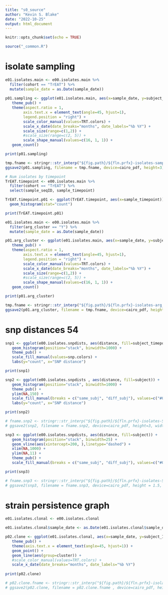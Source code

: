 ```yaml
---
title: "s0_source"
author: "Kevin S. Blake"
date: "2022-10-25"
output: html_document
---
```


```r
knitr::opts_chunk$set(echo = TRUE)

source("_common.R")
```

# isolate sampling

```r

e01.isolates.main <- e00.isolates.main %>%
  filter(cohort == "TrEAT") %>%
  mutate(sample_date = as.Date(sample_date))
  
p01.sampling <- ggplot(e01.isolates.main, aes(x=sample_date, y=subject_ID, color=subject_TRT)) +
   theme_pub() +
   theme(aspect.ratio = 1,
        axis.text.x = element_text(angle=45, hjust=1),
        legend.position = "right") +
        scale_color_manual(values=TRT.colors) +
        scale_x_date(date_breaks="months", date_labels="%b %Y") +
        scale_size(range=c(1,2)) +
        #scale_size(range=c(2, 5)) +
        scale_shape_manual(values=c(16, 1, 1)) +
   geom_count()

print(p01.sampling)

tmp.fname <- stringr::str_interp("${fig.path}/${fln.prfx}-isolates-sampling_v1_KSB.pdf")
ggsave2(p01.sampling, filename = tmp.fname, device=cairo_pdf, height=3)

# Num isolates by timepoint
TrEAT.timepoint <- e00.isolates.main %>%
  filter(cohort == "TrEAT") %>%
  select(sample_seqID, sample_timepoint)

TrEAT.timepoint.p01 <- ggplot(TrEAT.timepoint, aes(x=sample_timepoint)) +
  geom_histogram(stat="count")

print(TrEAT.timepoint.p01)

```

```r
e01.isolates.main <- e00.isolates.main %>%
  filter(arg_cluster == "Y") %>%
  mutate(sample_date = as.Date(sample_date))

p01.arg_cluster <- ggplot(e01.isolates.main, aes(x=sample_date, y=subject_ID, color=subject_TRT)) +
   theme_pub() +
   theme(aspect.ratio = 1,
        axis.text.x = element_text(angle=45, hjust=1),
        legend.position = "right") +
        scale_color_manual(values=TRT.colors) +
        scale_x_date(date_breaks="months", date_labels="%b %Y") +
        scale_size(range=c(1,2)) +
        #scale_size(range=c(2, 5)) +
        scale_shape_manual(values=c(16, 1, 1)) +
   geom_count()

print(p01.arg_cluster)

tmp.fname <- stringr::str_interp("${fig.path}/${fln.prfx}-isolates-arg_clusters_v1_KSB.pdf")
ggsave2(p01.arg_cluster, filename = tmp.fname, device=cairo_pdf, height=3)
```

# snp distances 54

```r

snp1 <- ggplot(e00.isolates.snpdists, aes(distance, fill=subject_timepoint)) +
   geom_histogram(position="stack", binwidth=1000) +
   theme_pub() +
   scale_fill_manual(values=snp.colors) +
   labs(y="count", x="SNP distance")

print(snp1)

snp2 <- ggplot(e00.isolates.snpdists , aes(distance, fill=subject)) +
   geom_histogram(position="stack", binwidth=1000) +
   theme_pub() +
   ylim(NA,150) +
   scale_fill_manual(breaks = c("same_subj", "diff_subj"), values=c("#00BFC4","#C7C8C7")) +
   labs(y="count", x="SNP distance")

print(snp2)

# fname.snp2 <- stringr::str_interp("${fig.path}/${fln.prfx}-isolates-SNP-54_subj_v2_KSB.pdf")
# ggsave2(snp2, filename = fname.snp2, device=cairo_pdf, height=3, width=5)

snp3 <- ggplot(e00.isolates.snpdists, aes(distance, fill=subject)) +
   geom_histogram(position="stack", binwidth=25) +
   geom_vline(aes(xintercept=200, ),linetype="dashed") +
   xlim(NA,1000) +
   ylim(NA,11) +
   theme_pub() +
   scale_fill_manual(breaks = c("same_subj", "diff_subj"), values=c("#00BFC4","#C7C8C7"))

print(snp3)

# fname.snp3 <- stringr::str_interp("${fig.path}/${fln.prfx}-isolates-SNP-54_subj-ZOOM_v2_KSB.pdf")
# ggsave2(snp3, filename = fname.snp3, device=cairo_pdf, height = 1.5, width = 1.5)

```

# strain persistence graph

```r
e01.isolates.clonal <- e00.isolates.clonal

e01.isolates.clonal$sample_date <- as.Date(e01.isolates.clonal$sample_date)

p02.clone <- ggplot(e01.isolates.clonal, aes(x=sample_date, y=subject_ID, color=Mlst_info)) +
   theme_pub() +
   theme(axis.text.x = element_text(angle=45, hjust=1)) +
   geom_point() +
   geom_line(aes(group=cluster)) +
   #scale_color_manual(values=TRT.colors) +
   scale_x_date(date_breaks="months", date_labels="%b %Y")
   
print(p02.clone)

# p02.clone.fname <- stringr::str_interp("${fig.path}/${fln.prfx}-isolates-clonal-persistence_v1_KSB.pdf")
# ggsave2(p02.clone, filename = p02.clone.fname , device=cairo_pdf, height=3, width=5.5)

```
